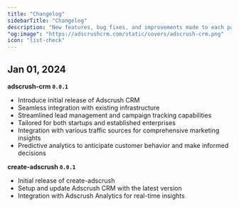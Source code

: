 ```yaml
---
title: "Changelog"
sidebarTitle: "Changelog"
description: "New features, bug fixes, and improvements made to each package."
"og:image": "https://adscrushcrm.com/static/covers/adscrush-crm.png"
icon: "list-check"
---
```


## Jan 01, 2024

**adscrush-crm `0.0.1`**

- Introduce initial release of Adscrush CRM
- Seamless integration with existing infrastructure
- Streamlined lead management and campaign tracking capabilities
- Tailored for both startups and established enterprises
- Integration with various traffic sources for comprehensive marketing insights
- Predictive analytics to anticipate customer behavior and make informed decisions

**create-adscrush `0.0.1`**

- Initial release of create-adscrush
- Setup and update Adscrush CRM with the latest version
- Integration with Adscrush Analytics for real-time insights
